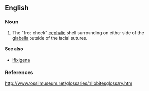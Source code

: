 ==English==

===Noun===
{{en-noun|librigenae}}

# {{anatomy}} The "free cheek" [[cephalic]] shell surrounding on either side of the [[glabella]] outside of the facial sutures.

====See also====
*[[lfixigena]]
===References===
http://www.fossilmuseum.net/glossaries/trilobitesglossary.htm